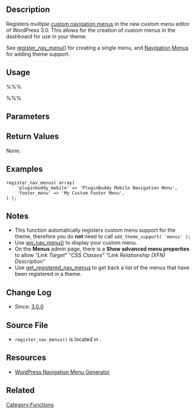 {{Languages|
{{en|Function Reference/register_nav_menus}}
{{ja|関数リファレンス/register_nav_menus}}
}}

== Description ==
Registers ''multiple'' [[Navigation Menus|custom navigation menus]] in the new custom menu editor of WordPress 3.0. This allows for the creation of custom menus in the dashboard for use in your theme.

See [[Function_Reference/register_nav_menu|register_nav_menu()]] for creating a single menu, and [[Navigation_Menus|Navigation Menus]] for adding theme support.

== Usage ==

%%% <?php register_nav_menus( $locations ); ?> %%%

== Parameters ==

{{Parameter|$locations|array|An associative array of menu location slugs (key) and descriptions (according value).}}

== Return Values ==

None.

== Examples ==

<pre>
register_nav_menus( array(
	'pluginbuddy_mobile' => 'PluginBuddy Mobile Navigation Menu',
	'footer_menu' => 'My Custom Footer Menu',
) );
</pre>

== Notes ==

* This function automatically registers custom menu support for the theme, therefore you do '''not''' need to call <code>add_theme_support( 'menus' );</code>
* Use [[Function_Reference/wp_nav_menu|wp_nav_menu()]] to display your custom menu.
* On the '''Menus''' admin page, there is a '''Show advanced menu properties''' to allow ''"Link Target" "CSS Classes" "Link Relationship (XFN) Description"''
* Use [[Function_Reference/get_registered_nav_menus | get_registered_nav_menus]] to get back a list of the menus that have been registered in a theme.

== Change Log ==

* Since: [[Version 3.0|3.0.0]]

== Source File ==

* <tt>register_nav_menus()</tt> is located in {{Trac|wp-includes/nav-menu.php}}.

== Resources ==

* [http://generatewp.com/nav-menus/ WordPress Navigation Menu Generator]

== Related ==


{{Navigation Menu Tags}}

{{Tag Footer}}

[[Category:Functions]]
